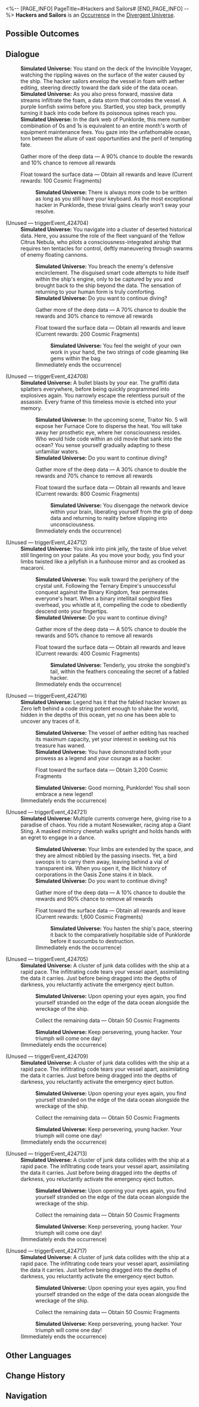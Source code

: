 <%-- [PAGE_INFO]
PageTitle=#Hackers and Sailors#
[END_PAGE_INFO] --%>
{{Stub}}
{{Simulated Universe Event Infobox
|id            = 24701
|title         = 
|image         = Occurrence Hackers and Sailors.png
|domains_su    = 
|domains_swarm = 
|domains_gng   = 
|domains_du    = Unknown
|domains_und   = 
|requirements  = 
|prev          = 
|next          = 
|characters    = 
|factions      = 
|order         = 
|order_du      = 125
}}
'''Hackers and Sailors''' is an [[Divergent Universe/Occurrence|Occurrence]] in the [[Divergent Universe]].

==Possible Outcomes==
{{Possible Outcomes
|choice_1 = Gather more of the deep data
|result_1 = A 90% chance to double the rewards and 10% chance to remove all rewards

|choice_2 = Float toward the surface data
|result_2 = Obtain all rewards and leave (Current rewards: 100 Cosmic Fragments)
}}
<!--
==Gameplay Notes==
* 
-->
==Dialogue==
{{Dialogue Start}}
:'''Simulated Universe:''' You stand on the deck of the Invincible Voyager, watching the rippling waves on the surface of the water caused by the ship. The hacker sailors envelop the vessel in foam with aether editing, steering directly toward the dark side of the data ocean.
:'''Simulated Universe:''' As you also press forward, massive data streams infiltrate the foam, a data storm that corrodes the vessel. A purple lionfish swims before you. Startled, you step back, promptly turning it back into code before its poisonous spines reach you.
:'''Simulated Universe:''' In the dark web of Punklorde, this mere number combination of 0s and 1s is equivalent to an entire month's worth of equipment maintenance fees. You gaze into the unfathomable ocean, torn between the allure of vast opportunities and the peril of tempting fate.
:{{DIcon|Star}} Gather more of the deep data &mdash; A 90% chance to double the rewards and 10% chance to remove all rewards
:{{DIcon|Star}} Float toward the surface data &mdash; Obtain all rewards and leave (Current rewards: 100 Cosmic Fragments)
::'''Simulated Universe:''' There is always more code to be written as long as you still have your keyboard. As the most exceptional hacker in Punklorde, these trivial gains clearly won't sway your resolve.


;(Unused &mdash; triggerEvent_424704)
:'''Simulated Universe:''' You navigate into a cluster of deserted historical data. Here, you assume the role of the fleet vanguard of the Yellow Citrus Nebula, who pilots a consciousness-integrated airship that requires ten tentacles for control, deftly maneuvering through swarms of enemy floating cannons.
::'''Simulated Universe:''' You breach the enemy's defensive encirclement. The disguised smart code attempts to hide itself within the ship's engine, only to be captured by you and brought back to the ship beyond the data. The sensation of returning to your human form is truly comforting.
::'''Simulated Universe:''' Do you want to continue diving?
::{{DIcon|Star}} Gather more of the deep data &mdash; A 70% chance to double the rewards and 30% chance to remove all rewards
::{{DIcon|Star}} Float toward the surface data &mdash; Obtain all rewards and leave (Current rewards: 200 Cosmic Fragments)
:::'''Simulated Universe:''' You feel the weight of your own work in your hand, the two strings of code gleaming like gems within the bag.
::;(Immediately ends the occurrence)

;(Unused &mdash; triggerEvent_424708)
:'''Simulated Universe:''' A bullet blasts by your ear. The graffiti data splatters everywhere, before being quickly programmed into explosives again. You narrowly escape the relentless pursuit of the assassin. Every frame of this timeless movie is etched into your memory.
::'''Simulated Universe:''' In the upcoming scene, Traitor No. 5 will expose her Furnace Core to disperse the heat. You will take away her prosthetic eye, where her consciousness resides. Who would hide code within an old movie that sank into the ocean? You sense yourself gradually adapting to these unfamiliar waters.
::'''Simulated Universe:''' Do you want to continue diving?
::{{DIcon|Star}} Gather more of the deep data &mdash; A 30% chance to double the rewards and 70% chance to remove all rewards
::{{DIcon|Star}} Float toward the surface data &mdash; Obtain all rewards and leave (Current rewards: 800 Cosmic Fragments)
:::'''Simulated Universe:''' You disengage the network device within your brain, liberating yourself from the grip of deep data and returning to reality before slipping into unconsciousness.
::;(Immediately ends the occurrence)

;(Unused &mdash; triggerEvent_424712)
:'''Simulated Universe:''' You sink into pink jelly, the taste of blue velvet still lingering on your palate. As you move your body, you find your limbs twisted like a jellyfish in a funhouse mirror and as crooked as macaroni.
::'''Simulated Universe:''' You walk toward the periphery of the crystal unit. Following the Ternary Empire's unsuccessful conquest against the Binary Kingdom, fear permeates everyone's heart. When a binary intellitail songbird flies overhead, you whistle at it, compelling the code to obediently descend onto your fingertips.
::'''Simulated Universe:''' Do you want to continue diving?
::{{DIcon|Star}} Gather more of the deep data &mdash; A 50% chance to double the rewards and 50% chance to remove all rewards
::{{DIcon|Star}} Float toward the surface data &mdash; Obtain all rewards and leave (Current rewards: 400 Cosmic Fragments)
:::'''Simulated Universe:''' Tenderly, you stroke the songbird's tail, within the feathers concealing the secret of a fabled hacker.
::;(Immediately ends the occurrence)

;(Unused &mdash; triggerEvent_424716)
:'''Simulated Universe:''' Legend has it that the fabled hacker known as Zero left behind a code string potent enough to shake the world, hidden in the depths of this ocean, yet no one has been able to uncover any traces of it.
::'''Simulated Universe:''' The vessel of aether editing has reached its maximum capacity, yet your interest in seeking out his treasure has waned.
::'''Simulated Universe:''' You have demonstrated both your prowess as a legend and your courage as a hacker.
::{{DIcon|Star}} Float toward the surface data &mdash; Obtain 3,200 Cosmic Fragments
::'''Simulated Universe:''' Good morning, Punklorde! You shall soon embrace a new legend!
:;(Immediately ends the occurrence)

;(Unused &mdash; triggerEvent_424721)
:'''Simulated Universe:''' Multiple currents converge here, giving rise to a paradise of chaos. You ride a mutant Nosewalker, racing atop a Giant Sting. A masked mimicry cheetah walks upright and holds hands with an egret to engage in a dance.
::'''Simulated Universe:''' Your limbs are extended by the space, and they are almost nibbled by the passing insects. Yet, a bird swoops in to carry them away, leaving behind a vial of transparent ink. When you open it, the illicit history of corporations in the Oasis Zone stains it in black.
::'''Simulated Universe:''' Do you want to continue diving?
::{{DIcon|Star}} Gather more of the deep data &mdash; A 10% chance to double the rewards and 90% chance to remove all rewards
::{{DIcon|Star}} Float toward the surface data &mdash; Obtain all rewards and leave (Current rewards: 1,600 Cosmic Fragments)
:::'''Simulated Universe:''' You hasten the ship's pace, steering it back to the comparatively hospitable side of Punklorde before it succumbs to destruction.
::;(Immediately ends the occurrence)

;(Unused &mdash; triggerEvent_424705)
:'''Simulated Universe:''' A cluster of junk data collides with the ship at a rapid pace. The infiltrating code tears your vessel apart, assimilating the data it carries. Just before being dragged into the depths of darkness, you reluctantly activate the emergency eject button.
::'''Simulated Universe:''' Upon opening your eyes again, you find yourself stranded on the edge of the data ocean alongside the wreckage of the ship.
::{{DIcon|Star}} Collect the remaining data &mdash; Obtain 50 Cosmic Fragments
::'''Simulated Universe:''' Keep persevering, young hacker. Your triumph will come one day!
:;(Immediately ends the occurrence)

;(Unused &mdash; triggerEvent_424709)
:'''Simulated Universe:''' A cluster of junk data collides with the ship at a rapid pace. The infiltrating code tears your vessel apart, assimilating the data it carries. Just before being dragged into the depths of darkness, you reluctantly activate the emergency eject button.
::'''Simulated Universe:''' Upon opening your eyes again, you find yourself stranded on the edge of the data ocean alongside the wreckage of the ship.
::{{DIcon|Star}} Collect the remaining data &mdash; Obtain 50 Cosmic Fragments
::'''Simulated Universe:''' Keep persevering, young hacker. Your triumph will come one day!
:;(Immediately ends the occurrence)

;(Unused &mdash; triggerEvent_424713)
:'''Simulated Universe:''' A cluster of junk data collides with the ship at a rapid pace. The infiltrating code tears your vessel apart, assimilating the data it carries. Just before being dragged into the depths of darkness, you reluctantly activate the emergency eject button.
::'''Simulated Universe:''' Upon opening your eyes again, you find yourself stranded on the edge of the data ocean alongside the wreckage of the ship.
::{{DIcon|Star}} Collect the remaining data &mdash; Obtain 50 Cosmic Fragments
::'''Simulated Universe:''' Keep persevering, young hacker. Your triumph will come one day!
:;(Immediately ends the occurrence)

;(Unused &mdash; triggerEvent_424717)
:'''Simulated Universe:''' A cluster of junk data collides with the ship at a rapid pace. The infiltrating code tears your vessel apart, assimilating the data it carries. Just before being dragged into the depths of darkness, you reluctantly activate the emergency eject button.
::'''Simulated Universe:''' Upon opening your eyes again, you find yourself stranded on the edge of the data ocean alongside the wreckage of the ship.
::{{DIcon|Star}} Collect the remaining data &mdash; Obtain 50 Cosmic Fragments
::'''Simulated Universe:''' Keep persevering, young hacker. Your triumph will come one day!
:;(Immediately ends the occurrence)
{{Dialogue End}}

==Other Languages==
{{Other Languages
|en   = Hackers and Sailors
|zhs  = 骇客与水手
|zht  = 駭客與水手
|ja   = ハッカーと{{Rubi|船乗|ふなの}}り
|ko   = 해커와 선원
|es   = Hackers y marineros
|fr   = Pirates et marins
|ru   = Хакеры и матросы
|th   = แฮ็กเกอร์กับกะลาสี
|vi   = Hacker Và Thủy Thủ
|de   = Hacker und Matrosen
|id   = Peretas dan Pelaut
|pt   = Hackers e Marinheiros
}}

==Change History==
{{Change History|null}}

==Navigation==
{{Occurrence Navbox}}